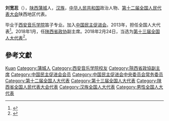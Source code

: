 '''刘宽忍'''（{{bd|1963年|10月||catIdx=Liu刘}}），[[陕西|陕西]][[蒲城|蒲城]]人，[[汉族|汉族]]，[[中华人民共和国|中华人民共和国]]政治人物、[[第十二届全国人民代表大会|第十二届全国人民代表大会]]陕西地区代表。

毕业于[[西安音乐学院|西安音乐学院]]笛子专业。加入[[中国民主促进会|中国民主促进会]]。2013年，担任全国人大代表<ref>{{cite news|title=全国人大代表信息-刘宽忍|url=http://210.82.31.1:8084/delegate/viewDelegate.action?dbid=122449|accessdate=2013-04-05|newspaper=全国人大网|archive-url=https://web.archive.org/web/20160305235824/http://www.npc.gov.cn/delegate/viewDelegate.action?dbid=122449|archive-date=2016-03-05|dead-url=yes}}</ref>。2018年1月，任[[中国人民政治协商会议陕西省委员会|陕西省政协]]副主席。2018年2月24日，当选为[[第十三届全国人大代表|第十三届全国人大代表]]<ref>{{Cite web|title=（受权发布）中华人民共和国第十三届全国人民代表大会代表名单-中新网|url=http://www.chinanews.com/gn/2018/02-25/8453959.shtml|accessdate=2021-02-13|work=中新网|archive-date=2018-02-27|archive-url=https://web.archive.org/web/20180227031724/http://www.chinanews.com/gn/2018/02-25/8453959.shtml}}</ref>。

== 參考文獻 ==
{{reflist}}

{{陕西省领导人}}
{{中国民主促进会第十三届中央委员会}}
{{中国民主促进会第十四届中央委员会}}

{{Authority control}}

{{DEFAULTSORT:Liu刘}}
[[Category:刘姓|Kuan]]
[[Category:蒲城人|Category:蒲城人]]
[[Category:西安音乐学院校友|Category:西安音乐学院校友]]
[[Category:陝西省政協副主席|Category:陝西省政協副主席]]
[[Category:中国民主促进会会员|Category:中国民主促进会会员]]
[[Category:中国民主促进会中央委员会常务委员|Category:中国民主促进会中央委员会常务委员]]
[[Category:第十二届全国人大代表|Category:第十二届全国人大代表]]
[[Category:第十三届全国人大代表|Category:第十三届全国人大代表]]
[[Category:陕西省全国人民代表大会代表|Category:陕西省全国人民代表大会代表]]
[[Category:汉族全国人大代表|Category:汉族全国人大代表]]
[[Category:男性全国人大代表|Category:男性全国人大代表]]


{{中国政治人物小作品}}